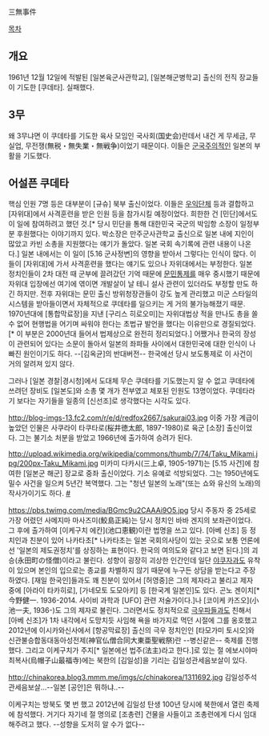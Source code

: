 三無事件

[[목차]]
== 개요 ==
1961년 12월 12일에 적발된 [일본육군사관학교], [일본해군병학교] 출신의 전직 장교들이 기도한 [쿠데타]. 실패했다.
== 3무 ==
왜 3무냐면 이 쿠데타를 기도한 육사 모임인 국사회(国史会)란데서 내건 게 무세금, 무실업, 무전쟁(無税・無失業・無戦争)이었기 때문이다. 이들은 [[군국주의]]적인 일본의 부활을 기도했다.
== 어설픈 쿠데타 ==
핵심 인원 7명 등은 대부분이 [규슈] 북부 출신이었다. 이들은 [[우익]]단체 등과 결합하고 [자위대]에서 사격훈련을 받은 인원 등을 참가시킬 예정이었다. 희한한 건 [민단]에서도 이 일에 참여하려고 했던 것.[* 당시 민단을 통해 대한민국 국군의 박임항 소장이 일정부분 후원했다는 이야기까지 있다. 박소장은 만주군사관학교 출신으로 일본 내에 지인이 많았고 카빈 소총을 지원했다는 얘기가 돌았다. 일본 국회 속기록에 관련 내용이 나온다.] 일본 내에서는 이 일이 [5.16 군사정변]의 영향을 받아서 그렇다는 인식이 많다. 이들이 [자위대]에 가서 사격훈련을 했다는 얘기도 있으나 자위대에서는 부정한다. 일본 정치인들이 2차 대전 때 군부에 끌려갔던 기억 때문에 [[문민통제]]를 매우 중시했기 때문에 자위대 입장에선 여기에 엮이면 개발살이 날 테니 설사 관련이 있더라도 부정할 만도 하긴 하지만. 전후 자위대는 문민 출신 방위청장관들이 강도 높게 관리했고 미군 스타일의 시스템을 받아들이면서 자체적으로 쿠데타를 일으키는 게 거의 불가능해졌기 때문. 1970년대에 [통합막료장]을 지낸 [구리스 히로오미]는 자위대법상 적을 만나도 총을 쏠 수 없어 현행법을 어기며 싸워야 한다는 초법규 발언을 했다는 이유만으로 경질되었다.[* 이 부분은 2000년대 들어서 법제상으로 완전히 정리되었다.] 어쨌거나 한국의 장성이 관련되어 있다는 소문이 돌아서 일본의 좌파들 사이에서 대한민국에 대한 인식이 나빠진 원인이기도 하다. --[김옥균]의 반대버전-- 한국에선 당시 보도통제로 이 사건이 거의 알려져 있지 않다.

그러나 [일본 경찰|경시청]에서 도대체 무슨 쿠데타를 기도했는지 알 수 없고 쿠데타에 쓰려던 장비도 [일본도]와 소총 몇 개가 전부였고 체포된 인원도 13명이었다. 쿠데타라기 보다는 자기들을 일종의 [신선조]로 생각했다는 시각도 있다. 

http://blog-imgs-13.fc2.com/r/e/d/redfox2667/sakurai03.jpg
이중 가장 계급이 높았던 인물은 사쿠라이 타쿠타로(桜井徳太郎, 1897-1980)로 육군 [소장] 출신이었다. 그는 불기소 처분을 받았고 1966년에 출가하여 승려가 된다. 

http://upload.wikimedia.org/wikipedia/commons/thumb/7/74/Taku_Mikami.jpg/200px-Taku_Mikami.jpg
미카미 다카시(三上卓, 1905-1971)는 [5.15 사건]에 참여한 [일본군 해군] 장교로 중좌 출신이었다. 기소 유예로 석방되었다. 그는 1950년에도 밀수 사건을 일으켜 5년간 복역했다. 그는 "청년 일본의 노래"(또는 쇼와 유신의 노래)의 작사가이기도 하다. [http://youtu.be/MMAkREdMNgo #]

https://pbs.twimg.com/media/BGmc9u2CAAAi9O5.jpg
당시 주동자 중 25세로 가장 어렸던 사메지마 마사즈미(鮫島正純)는 당시 정치인 바바 겐지의 보좌관이었다. 그 후에 출가하여 [이케구치 에칸](池口恵観)이란 법명을 쓰고 있다. [아베 신조] 등 정치인과 친분이 있어 나카타초[* 나카타초는 일본 국회의사당이 있는 곳으로 보통 언론에선 '일본의 제도권정치'를 상징하는 표현이다. 한국의 여의도와 같다고 보면 된다.]의 괴승(永田町の怪僧)이라고 불린다. 성향이 굉장히 괴상한 인간인데 일단 [[야쿠자]]과도 유착이 있으며 본인의 입으로는 종교를 차별하지 않기 때문에 누구든 상담을 받는다고 주장하였다. [재일 한국인]들과도 꽤 친분이 있어서 [허영중]은 그의 제자라고 불리고 제자 중에 [아라이 타카히로], [가네모토 도모아키] 등 [한국계 일본인]도 있다. 곤노 겐이치[* 今野健一. 1936-2014. 사이비 과학과 [UFO] 관련 저술가이다.]나 [코이케 카즈오](小池一夫, 1936-)도 그의 제자로 불린다. 그러면서도 정치적으로 [[극우]]파들과도 친해서 [아베 신조]가 1차 내각에서 도망치듯 사임해 욕을 바가지로 먹던 시절에 그를 옹호했고 2012년에 이시카와신사에서 [항공막료장] 출신의 극우 정치인인 [타모가미 토시오]와 신관불승합동대동아성전제(神官仏僧合同大東亜聖戦祭)란 --병신같은-- 축제를 진행했다. 그리고 이케구치가 주지[* 일본에선 법주(法主)라고 한다.]로 있는 절 에보시야마 최복사(烏帽子山最福寺)에는 북한의 [김일성]을 기리는 김일성관세음보살이 있다.

http://chinakorea.blog3.mmm.me/imgs/c/chinakorea/1311692.jpg
김일성주석관세음보살...--일본 [공안]은 뭐하냐..-- 

이케구치는 방북도 몇 번 했고 2012년에 김일성 탄생 100년 당시에 북한에서 열린 축제에 참석했다. 거기다 자기네 절 명의로 [조총련] 건물을 사들이고 조총련에게 다시 임대해주려고 했다. --성향을 도저히 알 수가 없다--
